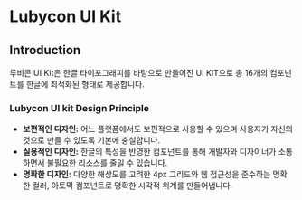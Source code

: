 
<Meta title="Lubycon UI Kit/Welcome" />

# Lubycon UI Kit

## Introduction

루비콘 UI Kit은 한글 타이포그래피를 바탕으로 만들어진 UI KIT으로 총 16개의 컴포넌트를 한글에 최적화된 형태로 제공합니다.

### Lubycon UI kit Design Principle

- **보편적인 디자인:** 어느 플랫폼에서도 보편적으로 사용할 수 있으며 사용자가 자신의 것으로 만들 수 있도록 기본에 충실합니다.
- **실용적인 디자인:** 한글의 특성을 반영한 컴포넌트를 통해 개발자와 디자이너가 소통하면서 불필요한 리소스를 줄일 수 있습니다.
- **명확한 디자인:** 다양한 해상도를 고려한 4px 그리드와 웹 접근성을 준수하는 명확한 컬러, 아토믹 컴포넌트로 명확한 시각적 위계를 만들어냅니다.
